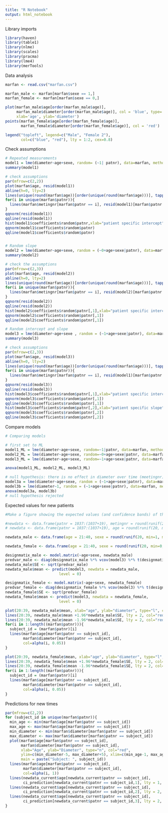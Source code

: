 ```yaml
---
title: "R Notebook"
output: html_notebook
---
```


Library imports
```r
library(haven)
library(table1) 
library(nlme)
library(scales)
library(pracma)
library(lme4)
library(merTools)
```

Data analysis
```r
marfan <- read.csv("marfan.csv")
```

```r
marfan_male <- marfan[marfan$sexe == 1,]
marfan_female <- marfan[marfan$sexe == 0,]

plot(marfan_male$age[order(marfan_male$age)], 
     marfan_male$diameter[order(marfan_male$age)], col = 'blue', type='p',
     xlab='age', ylab='diameter')
points(marfan_female$age[order(marfan_female$age)],
       marfan_female$diameter[order(marfan_female$age)], col = 'red')

legend("topleft", legend=c("Male", "Female 2"),
       col=c("blue", "red"), lty = 1:2, cex=0.8)

```

Check assumptions
```r
# Repeated measurements
model1 = lme(diameter~age+sexe, random= (~1| patnr), data=marfan, method="REML")
summary(model1)

# check assumptions
par(mfrow=c(2,2))
plot(marfan$age, resid(model1))
abline(h=0, lty=2)
lines(unique(round(marfan$age))[order(unique(round(marfan$age)))], tapply(resid(model1), round(marfan$age), mean)[order(unique(round(marfan$age)))], col=2,lwd=3)
for(i in unique(marfan$patnr)){
  lines(marfan$metingnr[marfan$patnr == i], resid(model1)[marfan$patnr == i], lty=2)
}
qqnorm(resid(model1))
qqline(resid(model1))
hist(model1$coefficients$random$patnr,xlab="patient specific intercept",main="")
qqnorm(model1$coefficients$random$patnr)
qqline(model1$coefficients$random$patnr)


# Random slope
model2 = lme(diameter~age+sexe, random = (~0+age+sexe|patnr), data=marfan, method="REML")
summary(model2)

# check the assumptions
par(mfrow=c(2,3))
plot(marfan$age, resid(model2))
abline(h=0, lty=2)
lines(unique(round(marfan$age))[order(unique(round(marfan$age)))], tapply(resid(model2), round(marfan$age), mean)[order(unique(round(marfan$age)))], col=2,lwd=3)
for(i in unique(marfan$patnr)){
  lines(marfan$metingnr[marfan$patnr == i], resid(model2)[marfan$patnr == i], lty=2)
}
qqnorm(resid(model2))
qqline(resid(model2))
hist(model2$coefficients$random$patnr[,1],xlab="patient specific intercept",main="")
qqnorm(model2$coefficients$random$patnr[,1])
qqline(model2$coefficients$random$patnr[,1])

# Random intercept and slope
model3 = lme(diameter~age+sexe , random = (~1+age+sexe|patnr), data=marfan, method="REML")
summary(model3)

# check assumptions
par(mfrow=c(2,3))
plot(marfan$age, resid(model3))
abline(h=0, lty=2)
lines(unique(round(marfan$age))[order(unique(round(marfan$age)))], tapply(resid(model3), round(marfan$age), mean)[order(unique(round(marfan$age)))], col=2,lwd=3)
for(i in unique(marfan$patnr)){
  lines(marfan$metingnr[marfan$patnr == i], resid(model1)[marfan$patnr == i], lty=2)
}
qqnorm(resid(model3))
qqline(resid(model3))
hist(model3$coefficients$random$patnr[,1],xlab="patient specific intercept",main="")
qqnorm(model3$coefficients$random$patnr[,1])
qqline(model3$coefficients$random$patnr[,1])
hist(model3$coefficients$random$patnr[,2],xlab="patient specific slope",main="")
qqnorm(model3$coefficients$random$patnr[,2])
qqline(model3$coefficients$random$patnr[,2])
```

Compare models
```r
# Comparing models

# first set to ML
model1_ML = lme(diameter~age+sexe, random=~1|patnr, data=marfan, method="ML")
model2_ML = lme(diameter~age+sexe, random=~0+age+sexe|patnr, data=marfan, method="ML")
model3_ML = lme(diameter~age+sexe, random=~1+age+sexe|patnr, data=marfan, method="ML")

anova(model1_ML, model2_ML, model3_ML)
```

```r
# null hypothesis: there is no effect in diameter over time (meetingnr)
model3a = lme(diameter~age+sexe, random = (~1+age+sexe|patnr), data=marfan, method="ML")
model3b = lme(diameter~1, random = (~1+age+sexe|patnr), data=marfan, method="ML")
anova(model3a, model3b)
# null hypothesis rejected
```

Expected values for new patients
```r
#Make a figure showing the expected values (and confidence bands) of the aorta diameter for new male and female patients with age varying between 20 and 40 years.

#newdata <- data.frame(patnr = 1037:(1037+19), metingnr = round(runif(20, min=0, max=15)), age = round(runif(20, min=20, max=40)), sexe = round(runif(20, min=0, max=1)))
# newdata <- data.frame(patnr = 1037:(1037+19), age = round(runif(20, min=20, max=40)), sexe = round(runif(20, min=0, max=1)))

newdata_male <- data.frame(age = 21:40, sexe = round(runif(20, min=1, max=1)))

newdata_female <- data.frame(age = 21:40, sexe = round(runif(20, min=0, max=0)))

designmatix_male <- model.matrix(~age+sexe, newdata_male)
predvar_male <- diag(designmatix_male %*% vcov(model3) %*% t(designmatix_male))
newdata_male$SE <- sqrt(predvar_male)
newdata_male$mean <- predict(model3, newdata = newdata_male,
                        level = 0)

designmatix_female <- model.matrix(~age+sexe, newdata_female)
predvar_female <- diag(designmatix_female %*% vcov(model3) %*% t(designmatix_female))
newdata_female$SE <- sqrt(predvar_female)
newdata_female$mean <- predict(model3, newdata = newdata_female,
                        level = 0)

plot(20:39, newdata_male$mean, xlab="age", ylab="diameter", type="l", col="red", ylim=c(25, 55))
lines(20:39, newdata_male$mean +1.96*newdata_male$SE, lty = 2, col="red")
lines(20:39, newdata_male$mean -1.96*newdata_male$SE, lty = 2, col="red")
for(i in 1:length((marfan$patnr))){
  subject_id = (marfan$patnr)[i]
  lines(marfan$age[marfan$patnr == subject_id],
        marfan$diameter[marfan$patnr == subject_id],
        col=alpha(i, 0.05))
}

plot(20:39, newdata_female$mean, xlab="age", ylab="diameter", type="l", col="red", ylim=c(25, 55))
lines(20:39, newdata_female$mean +1.96*newdata_female$SE, lty = 2, col="red")
lines(20:39, newdata_female$mean -1.96*newdata_female$SE, lty = 2, col="red")
for(i in 1:length((marfan$patnr))){
  subject_id = (marfan$patnr)[i]
  lines(marfan$age[marfan$patnr == subject_id],
        marfan$diameter[marfan$patnr == subject_id],
        col=alpha(i, 0.05))
}
```

Predictions for new times
```r
par(mfrow=c(2,2))
for (subject_id in unique(marfan$patnr)){
  min_age <- min(marfan$age[marfan$patnr == subject_id])
  max_age <- max(marfan$age[marfan$patnr == subject_id])
  min_diameter <- min(marfan$diameter[marfan$patnr == subject_id])
  max_diameter <- max(marfan$diameter[marfan$patnr == subject_id])
  plot(marfan$age[marfan$patnr == subject_id], 
       marfan$diameter[marfan$patnr == subject_id],
       xlab="Age", ylab="Diameter", type="n", col="red",
       ylim=c(min_diameter-5, max_diameter+5), xlim=c(min_age-1, max_age+2),
       main = paste("Subject: ", subject_id))
  lines(marfan$age[marfan$patnr == subject_id], 
        marfan$diameter[marfan$patnr == subject_id],
        col=alpha(i, 1))
  lines(newdata_current$age[newdata_current$patnr == subject_id],
        ci_prediction[newdata_current$patnr == subject_id,1], lty = 1, col = i)
  lines(newdata_current$age[newdata_current$patnr == subject_id],
        ci_prediction[newdata_current$patnr == subject_id,2], lty = 2, col= i)
  lines(newdata_current$age[newdata_current$patnr == subject_id],
        ci_prediction[newdata_current$patnr == subject_id,3], lty = 2, col= i)
}
```